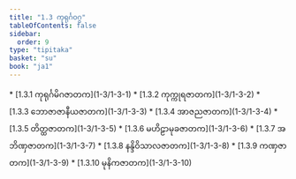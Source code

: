 ```yaml
---
title: "1.3 ကုရုင်္ဂဝဂ္ဂ"
tableOfContents: false
sidebar:
  order: 9
type: "tipitaka"
basket: "su"
book: "ja1"
---
```



<DynamicBreadcrumb />



<TableOfContents book="ja1" section="1.3">
* [1.3.1 ကုရုင်္ဂမိဂဇာတက](1-3/1-3-1)
* [1.3.2 ကုက္ကုရဇာတက](1-3/1-3-2)
* [1.3.3 ဘောဇာဇာနီယဇာတက](1-3/1-3-3)
* [1.3.4 အာဇညဇာတက](1-3/1-3-4)
* [1.3.5 တိတ္ထဇာတက](1-3/1-3-5)
* [1.3.6 မဟိဠာမုခဇာတက](1-3/1-3-6)
* [1.3.7 အဘိဏှဇာတက](1-3/1-3-7)
* [1.3.8 နန္ဒိဝိသာလဇာတက](1-3/1-3-8)
* [1.3.9 ကဏှဇာတက](1-3/1-3-9)
* [1.3.10 မုနိကဇာတက](1-3/1-3-10)
</TableOfContents>